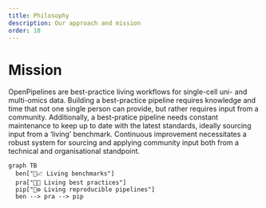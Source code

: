 ```yaml
---
title: Philosophy
description: Our approach and mission
order: 10
---
```


# Mission

OpenPipelines are best-practice living workflows for single-cell uni- and multi-omics data. Building a best-practice pipeline requires knowledge and time that not one single person can provide, but rather requires input from a community. Additionally, a best-pratice pipeline needs constant maintenance to keep up to date with the latest standards, ideally sourcing input from a 'living' benchmark. Continuous improvement necessitates a robust system for sourcing and applying community input both from a technical and organisational standpoint.

```mermaid
graph TB
  ben["🌱📈 Living benchmarks"]
  pra["🌱📖 Living best practices"]
  pip["🌱⚙️ Living reproducible pipelines"]
  ben --> pra --> pip
```

